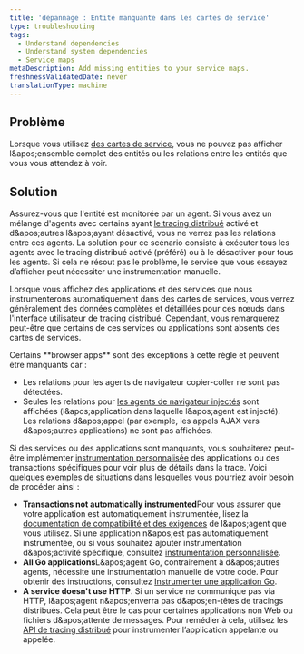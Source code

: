```yaml
---
title: 'dépannage : Entité manquante dans les cartes de service'
type: troubleshooting
tags:
  - Understand dependencies
  - Understand system dependencies
  - Service maps
metaDescription: Add missing entities to your service maps.
freshnessValidatedDate: never
translationType: machine
---
```


## Problème

Lorsque vous utilisez [des cartes de service](/docs/understand-dependencies/understand-system-dependencies/service-maps/service-maps-new-relic-one), vous ne pouvez pas afficher l&amp;apos;ensemble complet des entités ou les relations entre les entités que vous vous attendez à voir.

## Solution

Assurez-vous que l'entité est monitorée par un agent. Si vous avez un mélange d'agents avec certains ayant [le tracing distribué](/docs/apm/distributed-tracing/getting-started/introduction-distributed-tracing) activé et d&amp;apos;autres l&amp;apos;ayant désactivé, vous ne verrez pas les relations entre ces agents. La solution pour ce scénario consiste à exécuter tous les agents avec le tracing distribué activé (préféré) ou à le désactiver pour tous les agents. Si cela ne résout pas le problème, le service que vous essayez d’afficher peut nécessiter une instrumentation manuelle.

Lorsque vous affichez des applications et des services que nous instrumenterons automatiquement dans des cartes de services, vous verrez généralement des données complètes et détaillées pour ces nœuds dans l'interface utilisateur de tracing distribué. Cependant, vous remarquerez peut-être que certains de ces services ou applications sont absents des cartes de services.

<Callout variant="tip">
  Certains <DNT>**browser apps**</DNT> sont des exceptions à cette règle et peuvent être manquants car :

  * Les relations pour les agents de navigateur copier-coller ne sont pas détectées.
  * Seules les relations pour [les agents de navigateur injectés](/docs/browser/new-relic-browser/installation/install-new-relic-browser-agent#options) sont affichées (l&amp;apos;application dans laquelle l&amp;apos;agent est injecté). Les relations d&amp;apos;appel (par exemple, les appels AJAX vers d&amp;apos;autres applications) ne sont pas affichées.
</Callout>

Si des services ou des applications sont manquants, vous souhaiterez peut-être implémenter [instrumentation personnalisée](/docs/apm/distributed-tracing/enable-configure/enable-distributed-tracing#agent-apis) des applications ou des transactions spécifiques pour voir plus de détails dans la trace. Voici quelques exemples de situations dans lesquelles vous pourriez avoir besoin de procéder ainsi :

* <DNT>**Transactions not automatically instrumented**</DNT>Pour vous assurer que votre application est automatiquement instrumentée, lisez la [documentation de compatibilité et des exigences](/docs/apm/new-relic-apm/getting-started/introduction-apm) de l&amp;apos;agent que vous utilisez. Si une application n&amp;apos;est pas automatiquement instrumentée, ou si vous souhaitez ajouter instrumentation d&amp;apos;activité spécifique, consultez [instrumentation personnalisée](/docs/apm/agents/manage-apm-agents/agent-data/custom-instrumentation/#implementing).
* <DNT>**All Go applications**</DNT>L&amp;apos;agent Go, contrairement à d&amp;apos;autres agents, nécessite une instrumentation manuelle de votre code. Pour obtenir des instructions, consultez [Instrumenter une application Go](/docs/agents/go-agent/instrumentation/instrument-go-transactions).
* <DNT>**A service doesn't use HTTP**</DNT>. Si un service ne communique pas via HTTP, l&amp;apos;agent n&amp;apos;enverra pas d&amp;apos;en-têtes de tracings distribués. Cela peut être le cas pour certaines applications non Web ou fichiers d&amp;apos;attente de messages. Pour remédier à cela, utilisez les [API de tracing distribué](/docs/apm/distributed-tracing/enable-configure/enable-distributed-tracing#agent-apis) pour instrumenter l’application appelante ou appelée.